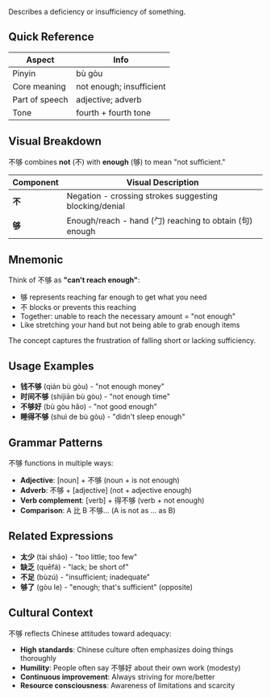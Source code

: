Describes a deficiency or insufficiency of something.

## Quick Reference

| Aspect         | Info                     |
| -------------- | ------------------------ |
| Pinyin         | bù gòu                   |
| Core meaning   | not enough; insufficient |
| Part of speech | adjective; adverb        |
| Tone           | fourth + fourth tone     |

## Visual Breakdown

不够 combines **not** (不) with **enough** (够) to mean "not sufficient."

| Component | Visual Description                                      |
| --------- | ------------------------------------------------------- |
| **不**    | Negation - crossing strokes suggesting blocking/denial  |
| **够**    | Enough/reach - hand (勹) reaching to obtain (句) enough |

## Mnemonic

Think of 不够 as **"can't reach enough"**:

- 够 represents reaching far enough to get what you need
- 不 blocks or prevents this reaching
- Together: unable to reach the necessary amount = "not enough"
- Like stretching your hand but not being able to grab enough items

The concept captures the frustration of falling short or lacking sufficiency.

## Usage Examples

- **钱不够** (qián bù gòu) - "not enough money"
- **时间不够** (shíjiān bù gòu) - "not enough time"
- **不够好** (bù gòu hǎo) - "not good enough"
- **睡得不够** (shuì de bù gòu) - "didn't sleep enough"

## Grammar Patterns

不够 functions in multiple ways:

- **Adjective**: [noun] + 不够 (noun + is not enough)
- **Adverb**: 不够 + [adjective] (not + adjective enough)
- **Verb complement**: [verb] + 得不够 (verb + not enough)
- **Comparison**: A 比 B 不够... (A is not as ... as B)

## Related Expressions

- **太少** (tài shǎo) - "too little; too few"
- **缺乏** (quēfá) - "lack; be short of"
- **不足** (bùzú) - "insufficient; inadequate"
- **够了** (gòu le) - "enough; that's sufficient" (opposite)

## Cultural Context

不够 reflects Chinese attitudes toward adequacy:

- **High standards**: Chinese culture often emphasizes doing things thoroughly
- **Humility**: People often say 不够好 about their own work (modesty)
- **Continuous improvement**: Always striving for more/better
- **Resource consciousness**: Awareness of limitations and scarcity
